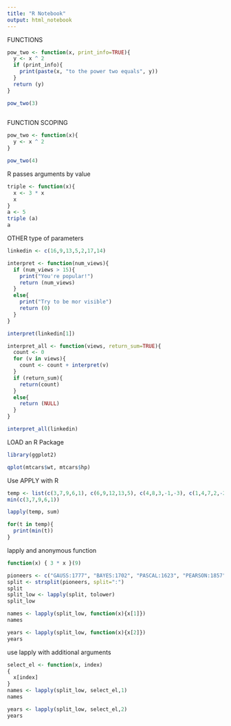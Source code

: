 ---
title: "R Notebook"
output: html_notebook
---

FUNCTIONS
```{r}
pow_two <- function(x, print_info=TRUE){
  y <- x ^ 2
  if (print_info){
    print(paste(x, "to the power two equals", y))
  }
  return (y)
}

pow_two(3)
  
```
FUNCTION SCOPING
```{r}
pow_two <- function(x){
  y <- x ^ 2
}

pow_two(4)

```
R passes arguments by value
```{r}
triple <- function(x){
  x <- 3 * x
  x
}
a <- 5
triple (a)
a

```
OTHER type of parameters

```{r}
linkedin <- c(16,9,13,5,2,17,14)

interpret <- function(num_views){
  if (num_views > 15){
    print("You're popular!")
    return (num_views)
  }
  else{
    print("Try to be mor visible")
    return (0)
  }
}

interpret(linkedin[1])

interpret_all <- function(views, return_sum=TRUE){
  count <- 0
  for (v in views){
    count <- count + interpret(v)
  }
  if (return_sum){
    return(count)
  }
  else{
    return (NULL)
  }
}

interpret_all(linkedin)

```
LOAD an R Package
```{r}
library(ggplot2)

qplot(mtcars$wt, mtcars$hp)


```
Use APPLY with R
```{r}
temp <- list(c(3,7,9,6,1), c(6,9,12,13,5), c(4,8,3,-1,-3), c(1,4,7,2,-2), c(5,7,9,4,2), c(-3,5,8,9,4), c(3,6,9,4,1))
min(c(3,7,9,6,1))

lapply(temp, sum)

for(t in temp){
  print(min(t))
}

```
lapply and anonymous function

```{r}
function(x) { 3 * x }(9)

pioneers <- c("GAUSS:1777", "BAYES:1702", "PASCAL:1623", "PEARSON:1857" )
split <- strsplit(pioneers, split=":")
split
split_low <- lapply(split, tolower)
split_low

names <- lapply(split_low, function(x){x[1]})
names

years <- lapply(split_low, function(x){x[2]})
years
```
use lapply with additional arguments
```{r}
select_el <- function(x, index)
{
  x[index]
}
names <- lapply(split_low, select_el,1)
names

years <- lapply(split_low, select_el,2)
years

```


